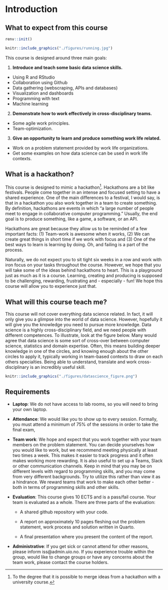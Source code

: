 # Introduction {.unnumbered}

## What to expect from this course

```r
renv::init()
```

```r
knitr::include_graphics("./figures/running.jpg")
```

This course is designed around three main goals:

1.  **Introduce and teach some basic data science skills.**

-   Using R and RStudio
-   Collaboration using Github
-   Data gathering (webscraping, APIs and databases)
-   Visualization and dashboards
-   Programming with text
-   Machine learning

2.  **Demonstrate how to work effectively in cross-disciplinary teams.**

-   Some agile work principles.
-   Team-optimization.

3.  **Give an opportunity to learn and produce something work life related.**

-   Work on a problem statement provided by work life organizations.
-   Get some examples on how data science can be used in work life contexts.

## What is a hackathon?

This course is designed to mimic a hackathon[^index-1]. Hackathons are a bit like festivals. People come together in an intense and focused setting to have a shared experience. One of the main differences to a festival, I would say, is that in a hackathon you also work together in a team to create something. By definition, hackathons are events in which "a large number of people meet to engage in collaborative computer programming." Usually, the end goal is to produce something, like a game, a software, or an API.

[^index-1]: To the degree that it is possible to merge ideas from a hackathon with a university course.

Hackathons are great because they allow us to be reminded of a few important facts: (1) Team-work is awesome when it works, (2) We can create great things in short time if we work with focus and (3) One of the best ways to learn is learning by doing. Oh, and failing is a part of the process.

Naturally, we do not expect you to sit tight six weeks in a row and work with iron focus on your tasks throughout the course. However, we hope that you will take some of the ideas behind hackathons to heart. This is a playground just as much as it is a course. Learning, creating and producing is supposed to be challenging, rewarding, frustrating and - especially - fun! We hope this course will allow you to experience just that.

## What will this course teach me?

This course will not cover everything data science related. In fact, it will only give you a glimpse into the world of data science. However, hopefully it will give you the knowledge you need to pursue more knowledge. Data science is a highly cross-disciplinary field, and we need people with different competences. To illustrate, look at the figure below. Many would agree that data science is some sort of cross-over between computer science, statistics and domain expertise. Often, this means building deeper knowledge in one of the circles, and knowing enough about the other circles to apply it, typically working in team-based contexts to draw on each others specialties. Being able to understand, translate and work cross-disciplinary is an incredibly useful skill.

```r
knitr::include_graphics("./figures/datascience_figure.png")
```

## Requirements

-   **Laptop**: We do not have access to lab rooms, so you will need to bring your own laptop.

-   **Attendance**: We would like you to show up to every session. Formally, you must attend a minimum of 75% of the sessions in order to take the final exam,

-   **Team work**: We hope and expect that you work together with your team members on the problem statement. You can decide yourselves how you would like to work, but we recommend meeting physically at least two times a week. This makes it easier to track progress and it often makes working more rewarding. It is also useful to set up a Teams, Slack or other communication channels. Keep in mind that you may be on different levels with regard to programming skills, and you may come from very different backgrounds. Try to utilize this rather than view it as a hindrance. We reward teams that work to make each other better - both in terms of programming skills and other skills.

-   **Evaluation**: This course gives 10 ECTS and is a pass/fail course. Your team is evaluated as a whole. There are three parts of the evaluation:

    -   A shared github repository with your code.

    -   A report on approximately 10 pages fleshing out the problem statement, work process and solution written in Quarto.

    -   A final presentation where you present the content of the report.

-   **Administrative**: If you get sick or cannot attend for other reasons, please inform iss\@admin.uio.no. If you experience trouble within the group, would like to change groups or have any concerns about the team work, please contact the course holders.
